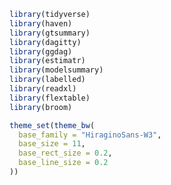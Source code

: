 ```r
library(tidyverse)
library(haven)
library(gtsummary)
library(dagitty)
library(ggdag)
library(estimatr)
library(modelsummary)
library(labelled)
library(readxl)
library(flextable)
library(broom)
```

```r
theme_set(theme_bw(
  base_family = "HiraginoSans-W3",
  base_size = 11,
  base_rect_size = 0.2,
  base_line_size = 0.2
))
```

